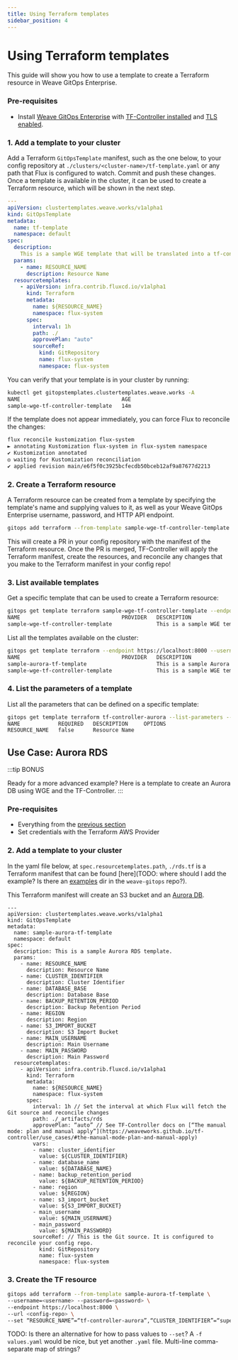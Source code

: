 ```yaml
---
title: Using Terraform templates
sidebar_position: 4
---
```



# Using Terraform templates <TierLabel tiers="enterprise" />

This guide will show you how to use a template to create a Terraform resource in Weave GitOps Enterprise.

### Pre-requisites
- Install [Weave GitOps Enterprise](installation.mdx#weave-gitops-enterprise) with [TF-Controller installed](installation.mdx#tf-controller) and [TLS enabled](../configuration/tls.md).

### 1. Add a template to your cluster 

Add a Terraform `GitOpsTemplate` manifest, such as the one below, to your config repository at `./clusters/<cluster-name>/tf-template.yaml` or any path that Flux is configured to watch. Commit and push these changes. Once a template is available in the cluster, it can be used to create a Terraform resource, which will be shown in the next step.

```yaml title="./clusters/my-cluster/tf-template.yaml"
---
apiVersion: clustertemplates.weave.works/v1alpha1
kind: GitOpsTemplate
metadata:
  name: tf-template
  namespace: default
spec:
  description: 
    This is a sample WGE template that will be translated into a tf-controller specific template.
  params:
    - name: RESOURCE_NAME
      description: Resource Name
  resourcetemplates:
    - apiVersion: infra.contrib.fluxcd.io/v1alpha1
      kind: Terraform
      metadata:
        name: ${RESOURCE_NAME}
        namespace: flux-system
      spec:
        interval: 1h
        path: ./
        approvePlan: "auto"
        sourceRef:
          kind: GitRepository
          name: flux-system
          namespace: flux-system
```

You can verify that your template is in your cluster by running:
```bash
kubectl get gitopstemplates.clustertemplates.weave.works -A
NAME                                AGE
sample-wge-tf-controller-template   14m
```

If the template does not appear immediately, you can force Flux to reconcile the changes:
```bash
flux reconcile kustomization flux-system
► annotating Kustomization flux-system in flux-system namespace
✔ Kustomization annotated
◎ waiting for Kustomization reconciliation
✔ applied revision main/e6f5f0c3925bcfecdb50bceb12af9a87677d2213
```

### 2. Create a Terraform resource
A Terraform resource can be created from a template by specifying the template's name and supplying values to it, as well as your Weave GitOps Enterprise username, password, and HTTP API endpoint.
```bash
gitops add terraform --from-template sample-wge-tf-controller-template --set="RESOURCE_NAME"="name" --username=<username> --password=<password> --endpoint https://localhost:8000 --url <config-repo>
```

This will create a PR in your config repository with the manifest of the Terraform resource. Once the PR is merged, TF-Controller will apply the Terraform manifest, create the resources, and reconcile any changes that you make to the Terraform manifest in your config repo! 

### 3. List available templates
Get a specific template that can be used to create a Terraform resource:
```bash
gitops get template terraform sample-wge-tf-controller-template --endpoint https://localhost:8000 --username=<username> --password=<password>
NAME                                PROVIDER   DESCRIPTION                                                                                     ERROR
sample-wge-tf-controller-template              This is a sample WGE template that will be translated into a tf-controller specific template.
```

List all the templates available on the cluster:
```bash
gitops get template terraform --endpoint https://localhost:8000 --username=<username> --password=<password>
NAME                                PROVIDER   DESCRIPTION                                                                                     ERROR
sample-aurora-tf-template                      This is a sample Aurora RDS template.
sample-wge-tf-controller-template              This is a sample WGE template that will be translated into a tf-controller specific template.
```

### 4. List the parameters of a template
List all the parameters that can be defined on a specific template:
```bash
gitops get template terraform tf-controller-aurora --list-parameters --endpoint https://localhost:8000 --username=<username> --password=<password>
NAME            REQUIRED   DESCRIPTION     OPTIONS
RESOURCE_NAME   false      Resource Name
```

## Use Case: Aurora RDS  
:::tip BONUS

Ready for a more advanced example? Here is a template to create an Aurora DB using WGE and the TF-Controller. 
:::

### Pre-requisites
- Everything from the [previous section](#pre-requisites)
- Set credentials with the Terraform AWS Provider

### 2. Add a template to your cluster

In the yaml file below, at `spec.resourcetemplates.path`, `./rds.tf` is a Terraform manifest that can be found [here](TODO: where should I add the example? Is there an [examples](https://www.github.com/weaveworks/eksctl/tree/main/examples/) dir in the `weave-gitops` repo?).

This Terraform manifest will create an S3 bucket and an [Aurora DB](https://docs.aws.amazon.com/AmazonRDS/latest/AuroraUserGuide/Aurora.Overview.html).

```title=“./clusters/<name-of-cluster>/sample-tf-template-2.yaml”
---
apiVersion: clustertemplates.weave.works/v1alpha1
kind: GitOpsTemplate
metadata:
  name: sample-aurora-tf-template
  namespace: default
spec:
  description: This is a sample Aurora RDS template.
  params:
    - name: RESOURCE_NAME
      description: Resource Name
    - name: CLUSTER_IDENTIFIER
      description: Cluster Identifier
    - name: DATABASE_BASE
      description: Database Base
    - name: BACKUP_RETENTION_PERIOD
      description: Backup Retention Period
    - name: REGION
      description: Region
    - name: S3_IMPORT_BUCKET
      description: S3 Import Bucket
    - name: MAIN_USERNAME
      description: Main Username
    - name: MAIN_PASSWORD
      description: Main Password
  resourcetemplates:
    - apiVersion: infra.contrib.fluxcd.io/v1alpha1
      kind: Terraform
      metadata:
        name: ${RESOURCE_NAME}
        namespace: flux-system
      spec:
        interval: 1h // Set the interval at which Flux will fetch the Git source and reconcile changes
        path: ./_artifacts/rds
        approvePlan: “auto” // See TF-Controller docs on [“The manual mode: plan and manual apply”](https://weaveworks.github.io/tf-controller/use_cases/#the-manual-mode-plan-and-manual-apply)
        vars:
        - name: cluster_identifier
          value: ${CLUSTER_IDENTIFIER}
        - name: database_name
          value: ${DATABASE_NAME}
        - name: backup_retention_period
          value: ${BACKUP_RETENTION_PERIOD}
        - name: region
          value: ${REGION}
        - name: s3_import_bucket
          value: ${S3_IMPORT_BUCKET}
        - main_username
          value: ${MAIN_USERNAME}
        - main_password
          value: ${MAIN_PASSWORD}
        sourceRef: // This is the Git source. It is configured to reconcile your config repo.
          kind: GitRepository
          name: flux-system
          namespace: flux-system
```

### 3. Create the TF resource
```bash
gitops add terraform --from-template sample-aurora-tf-template \
--username=<username> --password=<password> \
--endpoint https://localhost:8000 \
--url <config-repo> \
--set “RESOURCE_NAME”=“tf-controller-aurora”,“CLUSTER_IDENTIFIER”=“super-awesome-aurora”,“DATABASE_BASE”=“super-awesome-db-name”,“BACKUP_RETENTION_PERIOD”=5,“REGION”=“us-west-2",“S3_IMPORT_BUCKET”=“my-super-amazing-aurora-instance-import-bucket-777" 
```

TODO: Is there an alternative for how to pass values to `--set`? A `-f values.yaml` would be nice, but  yet another `.yaml` file. Multi-line comma-separate map of strings? 
